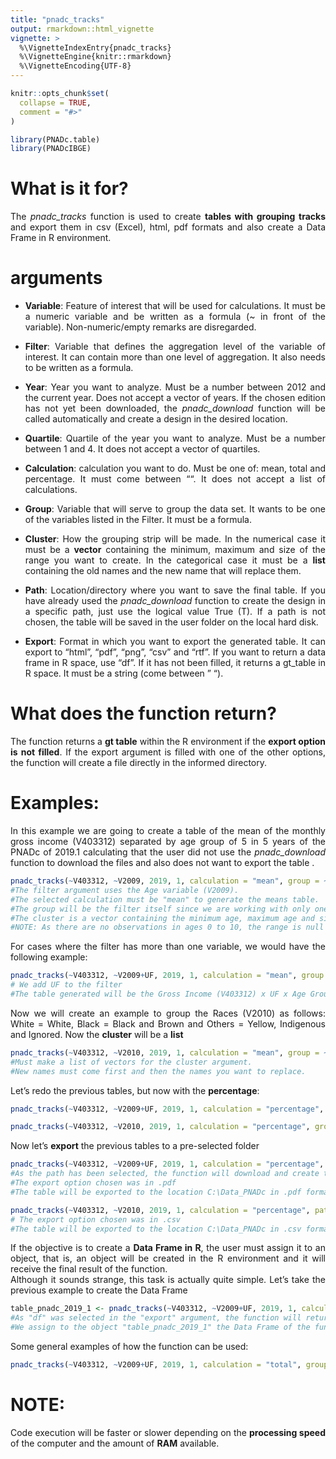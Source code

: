 ```yaml
---
title: "pnadc_tracks"
output: rmarkdown::html_vignette
vignette: >
  %\VignetteIndexEntry{pnadc_tracks}
  %\VignetteEngine{knitr::rmarkdown}
  %\VignetteEncoding{UTF-8}
---
```


```r
knitr::opts_chunk$set(
  collapse = TRUE,
  comment = "#>"
)
```

```r
library(PNADc.table)
library(PNADcIBGE)
```

# What is it for?
<div style="text-align: justify">
The _pnadc_tracks_ function is used to create **tables with grouping tracks** and export them in csv (Excel), html, pdf formats and also create a Data Frame in R environment.

# arguments
<div style="text-align: justify">
* **Variable**:
Feature of interest that will be used for calculations. It must be a numeric variable and be written as a formula (~ in front of the variable). Non-numeric/empty remarks are disregarded.

* **Filter**:
Variable that defines the aggregation level of the variable of interest. It can contain more than one level of aggregation. It also needs to be written as a formula.

* **Year**:
Year you want to analyze. Must be a number between 2012 and the current year. Does not accept a vector of years. If the chosen edition has not yet been downloaded, the _pnadc_download_ function will be called automatically and create a design in the desired location.

* **Quartile**:
Quartile of the year you want to analyze. Must be a number between 1 and 4. It does not accept a vector of quartiles.

* **Calculation**:
calculation you want to do. Must be one of: mean, total and percentage. It must come between "". It does not accept a list of calculations.

* **Group**:
Variable that will serve to group the data set. It wants to be one of the variables listed in the Filter. It must be a formula.

* **Cluster**:
How the grouping strip will be made. In the numerical case it must be a **vector** containing the minimum, maximum and size of the range you want to create. In the categorical case it must be a **list** containing the old names and the new name that will replace them.

* **Path**:
Location/directory where you want to save the final table. If you have already used the _pnadc_download_ function to create the design in a specific path, just use the logical value True (T). If a path is not chosen, the table will be saved in the user folder on the local hard disk.

* **Export**:
Format in which you want to export the generated table. It can export to "html", "pdf", "png", "csv" and "rtf". If you want to return a data frame in R space, use "df". If it has not been filled, it returns a gt_table in R space. It must be a string (come between " ").

# What does the function return?
<div style="text-align: justify">
The function returns a **gt table** within the R environment if the **export option is not filled**. If the export argument is filled with one of the other options, the function will create a file directly in the informed directory.

# Examples:
<div style="text-align: justify">
In this example we are going to create a table of the mean of the monthly gross income (V403312) separated by age group of 5 in 5 years of the PNADc of 2019.1 calculating that the user did not use the _pnadc_download_ function to download the files and also does not want to export the table .

```r
pnadc_tracks(~V403312, ~V2009, 2019, 1, calculation = "mean", group = ~V2009, cluster = c(0, 100, 5))
#The filter argument uses the Age variable (V2009).
#The selected calculation must be "mean" to generate the means table.
#The group will be the filter itself since we are working with only one filter.
#The cluster is a vector containing the minimum age, maximum age and size of the range we want to create.
#NOTE: As there are no observations in ages 0 to 10, the range is null and is not listed.
```

<div style="text-align: justify">
For cases where the filter has more than one variable, we would have the following example:
```r
pnadc_tracks(~V403312, ~V2009+UF, 2019, 1, calculation = "mean", group = ~V2009, cluster = c(0, 100, 5))
# We add UF to the filter
#The table generated will be the Gross Income (V403312) x UF x Age Group
```

<div style="text-align: justify">
Now we will create an example to group the Races (V2010) as follows: White = White, Black = Black and Brown and Others = Yellow, Indigenous and Ignored. Now the **cluster** will be a **list**

```r
pnadc_tracks(~V403312, ~V2010, 2019, 1, calculation = "mean", group = ~V2010, cluster = list("Negra" = c("Preta","Parda"), "Outras" = c("Amarela","Indígena","Ignorado")))
#Must make a list of vectors for the cluster argument.
#New names must come first and then the names you want to replace.
```

<div style="text-align: justify">
Let's redo the previous tables, but now with the **percentage**:

```r
pnadc_tracks(~V403312, ~V2009+UF, 2019, 1, calculation = "percentage", group = ~V2009, cluster = c(0, 100, 5))

pnadc_tracks(~V403312, ~V2010, 2019, 1, calculation = "percentage", group = ~V2010, cluster = list("Negra" = c("Preta","Parda"), "Outras" = c("Amarela","Indígena","Ignorado")))
```

<div style="text-align: justify">
Now let's **export** the previous tables to a pre-selected folder

```r
pnadc_tracks(~V403312, ~V2009+UF, 2019, 1, calculation = "percentage", path = "C:/Data_PNADc", group = ~V2009, cluster = c(0, 100, 5), export = "pdf" )
#As the path has been selected, the function will download and create the design directly in the chosen directory
#The export option chosen was in .pdf
#The table will be exported to the location C:\Data_PNADc in .pdf format

pnadc_tracks(~V403312, ~V2010, 2019, 1, calculation = "percentage", path = "C:/Data_PNADc", group = ~V2010, cluster = list("Negra" = c("Preta","Parda"), "Outras" = c("Amarela","Indígena","Ignorado")), export = "csv")
# The export option chosen was in .csv
#The table will be exported to the location C:\Data_PNADc in .csv format
```

<div style="text-align: justify">
If the objective is to create a **Data Frame in R**, the user must assign it to an object, that is, an object will be created in the R environment and it will receive the final result of the function.
<br/>Although it sounds strange, this task is actually quite simple. Let's take the previous example to create the Data Frame

```r
table_pnadc_2019_1 <- pnadc_tracks(~V403312, ~V2009+UF, 2019, 1, calculation = "percentage", path = "C:/PNADc_Data", group = ~V2009, cluster = c(0, 100, 5), export = "df")
#As "df" was selected in the "export" argument, the function will return a Data Frame.
#We assign to the object "table_pnadc_2019_1" the Data Frame of the function, in this way it will be saved so it can be used later. view(table_pnadc_2019_1)
```

<div style="text-align: justify">
Some general examples of how the function can be used:

```r
pnadc_tracks(~V403312, ~V2009+UF, 2019, 1, calculation = "total", group = ~V2009, cluster = c(0, 100, 5))
```

# NOTE:
Code execution will be faster or slower depending on the **processing speed** of the computer and the amount of **RAM** available.
